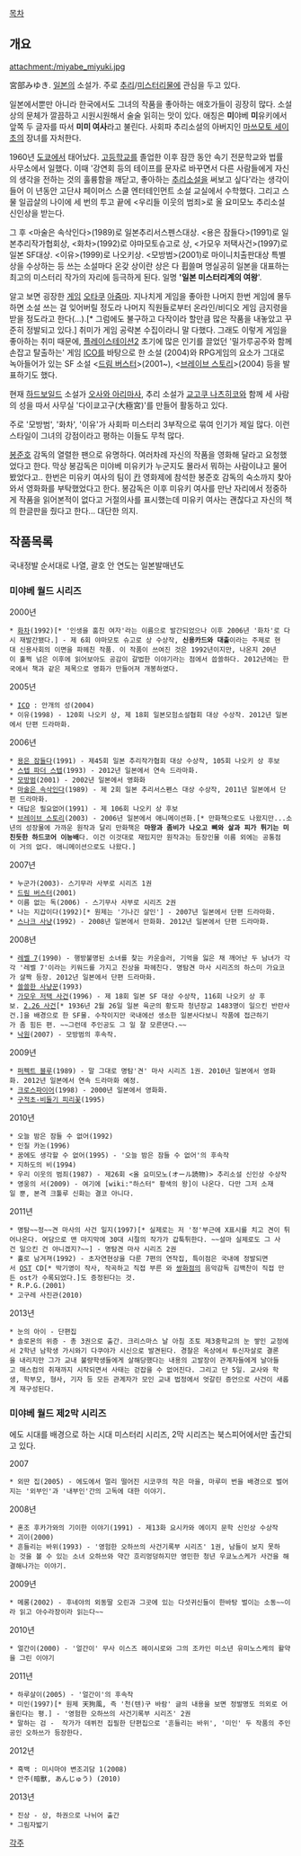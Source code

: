 [[목차]]
== 개요 ==
attachment:/miyabe_miyuki.jpg

宮部みゆき. [[일본]]의 소설가. 주로 [[추리]]/[[미스터리]]물에 관심을 두고 있다.

일본에서뿐만 아니라 한국에서도 그녀의 작품을 좋아하는 애호가들이 굉장히 많다. 소설 상의 문체가 깔끔하고 시원시원해서 술술 읽히는 맛이 있다. 
애칭은 '''미'''야베 '''미'''유키에서 앞쪽 두 글자를 따서 '''미미 여사'''라고 불린다.
사회파 추리소설의 아버지인 [[마쓰모토 세이초]]의 장녀를 자처한다.

1960년 [[도쿄]]에서 태어났다. [[고등학교]]를 졸업한 이후 잠깐 동안 속기 전문학교와 법률 사무소에서 일했다. 이때 '강연회 등의 테이프를 문자로 바꾸면서 다른 사람들에게 자신의 생각을 전하는 것의 훌륭함을 깨닫고, 좋아하는 [[추리소설]]을 써보고 싶다'라는 생각이 들어 이 년동안 고단샤 페이머스 스쿨 엔터테인먼트 소설 교실에서 수학했다. 그리고 스물 일곱살의 나이에 세 번의 투고 끝에 <우리들 이웃의 범죄>로 올 요미모노 추리소설 신인상을 받는다.

그 후 <마술은 속삭인다>(1989)로 일본추리서스펜스대상. <용은 잠들다>(1991)로 일본추리작가협회상, <화차>(1992)로 야마모토슈고로 상, <가모우 저택사건>(1997)로 일본 SF대상. <이유>(1999)로 나오키상. <모방범>(2001)로 마이니치출판대상 특별상을 수상하는 등 쓰는 소설마다 온갖 상이란 상은 다 휩쓸며 명실공히 일본을 대표하는 최고의 미스터리 작가의 자리에 등극하게 된다. 일명 ''''일본 미스터리계의 여왕''''.

알고 보면 굉장한 [[게임]] [[오타쿠]] [[아줌마]]. 지나치게 게임을 좋아한 나머지 한번 게임에 몰두하면 소설 쓰는 걸 잊어버릴 정도라 나머지 직원들로부터 온라인/비디오 게임 금지령을 받을 정도라고 한다(...).[* 그럼에도 불구하고 다작이라 할만큼 많은 작품을 내놓았고 꾸준히 정발되고 있다.] 취미가 게임 공략본 수집이라니 말 다했다. 그래도 이렇게 게임을 좋아하는 취미 때문에, [[플레이스테이션2]] 초기에 많은 인기를 끌었던 '밀가루공주와 함께 손잡고 탈출하는' 게임 [[ICO]]를 바탕으로 한 소설 <ICO>(2004)와 RPG게임의 요소가 그대로 녹아들어가 있는 SF 소설 <[[드림 버스터]]>(2001~), <[[브레이브 스토리]]>(2004) 등을 발표하기도 했다.


현재 [[하드보일드]] 소설가 [[오사와 아리마사]], 추리 소설가 [[교고쿠 나츠히코]]와 함께 세 사람의 성을 따서 사무실 '다이쿄고구(大極宮)'를 만들어 활동하고 있다.

주로 '모방범', '화차', '이유'가 사회파 미스터리 3부작으로 묶여 인기가 제일 많다. 이런 스타일이 그녀의 강점이라고 평하는 이들도 무척 많다.

[[봉준호]] 감독의 열렬한 팬으로 유명하다. 여러차례 자신의 작품을 영화해 달라고 요청했었다고 한다. 막상 봉감독은 미야베 미유키가 누군지도 몰라서 뭐하는 사람이냐고 물어봤었다고.. 한번은 미유키 여사의 팀이 [[칸]] 영화제에 참석한 봉준호 감독의 숙소까지 찾아와서 영화화를 부탁했었다고 한다. 봉감독은 이후 미유키 여사를 만난 자리에서 정중하게 작품을 읽어본적이 없다고 거절의사를 표시했는데 미유키 여사는 괜찮다고 자신의 책의 한글판을 줬다고 한다... 대단한 의지. 

== 작품목록 ==
국내정발 순서대로 나열, 괄호 안 연도는 일본발매년도

=== 미야베 월드 시리즈 ===
2000년
 * [[화차]](1992)[* '인생을 훔친 여자'라는 이름으로 발간되었으나 이후 2006년 '화차'로 다시 재발간됐다.] - 제 6회 야마모토 슈고로 상 수상작, '''신용카드와 대출'''이라는 주제로 현대 신용사회의 이면을 파헤친 작품. 이 작품이 쓰여진 것은 1992년이지만, 나온지 20년이 훌쩍 넘은 이후에 읽어보아도 공감이 갈법한 이야기라는 점에서 씁쓸하다. 2012년에는 한국에서 책과 같은 제목으로 영화가 만들어져 개봉하였다.

2005년
 * [[ICO]] : 안개의 성(2004)
 * 이유(1998) - 120회 나오키 상, 제 18회 일본모험소설협회 대상 수상작. 2012년 일본에서 단편 드라마화.

2006년
 * [[용은 잠들다]](1991) - 제45회 일본 추리작가협회 대상 수상작, 105회 나오키 상 후보
 * [[스텝 파더 스텝]](1993) - 2012년 일본에서 연속 드라마화.
 * [[모방범]](2001) - 2002년 일본에서 영화화
 * [[마술은 속삭인다]](1989) - 제 2회 일본 추리서스펜스 대상 수상작, 2011년 일본에서 단편 드라마화.
 * 대답은 필요없어(1991) - 제 106회 나오키 상 후보
 * [[브레이브 스토리]](2003) - 2006년 일본에서 애니메이션화.[* 만화책으로도 나왔지만...소년의 성장물에 가까운 원작과 달리 만화책은 '''마왕과 좀비가 나오고 뼈와 살과 피가 튀기는 미친듯한 하드코어 이능배'''다. 이건 이것대로 재밌지만 원작과는 등장인물 이름 외에는 공통점이 거의 없다. 애니메이션으로도 나왔다.]

2007년
 * 누군가(2003)- 스기무라 사부로 시리즈 1권 
 * [[드림 버스터]](2001) 
 * 이름 없는 독(2006) - 스기무사 사부로 시리즈 2권 
 * 나는 지갑이다(1992)[* 원제는 '기나긴 살인'] - 2007년 일본에서 단편 드라마화.
 * [[스나크 사냥]](1992) - 2008년 일본에서 만화화. 2012년 일본에서 단편 드라마화.

2008년
 * [[레벨 7]](1990) - 행방불명된 소녀를 찾는 카운슬러, 기억을 잃은 채 깨어난 두 남녀가 각각 '레벨 7'이라는 키워드를 가지고 진상을 파헤친다. 명탐견 마사 시리즈의 하스미 가요코가 살짝 등장. 2012년 일본에서 단편 드라마화.
 * [[쓸쓸한 사냥꾼]](1993)
 * [[가모우 저택 사건]](1996) - 제 18회 일본 SF 대상 수상작, 116회 나오키 상 후보. [[2.26 사건]][* 1936년 2월 26일 일본 육군의 황도파 청년장교 1483명이 일으킨 반란사건.]을 배경으로 한 SF물. 수작이지만 국내에선 생소한 일본사다보니 작품에 접근하기가 좀 힘든 편. ~~그런데 주인공도 그 일 잘 모른댄다.~~
 * [[낙원]](2007) - 모방범의 후속작.

2009년
 * [[퍼펙트 블루]](1989) - 말 그대로 명탐'견' 마사 시리즈 1권. 2010년 일본에서 영화화. 2012년 일본에서 연속 드라마화 예정.
 * [[크로스파이어]](1998) - 2000년 일본에서 영화화.
 * [[구적초-비둘기 피리꽃]](1995) 

2010년
 * 오늘 밤은 잠들 수 없어(1992)
 * 인질 카논(1996)
 * 꿈에도 생각할 수 없어(1995) - '오늘 밤은 잠들 수 없어'의 후속작
 * 지하도의 비(1994) 
 * 우리 이웃의 범죄(1987) - 제26회 <올 요미모노(オール読物)> 추리소설 신인상 수상작
 * 영웅의 서(2009) - 여기에 [wiki:"하스터" 황색의 왕]이 나온다. 다만 그저 소재일 뿐, 본격 크툴루 신화는 결코 아니다.

2011년
 * 명탐~~정~~견 마사의 사건 일지(1997)[* 실제로는 저 '정'부근에 X표시를 치고 견이 튀어나온다. 여담으로 맨 마지막에 30대 시절의 작가가 갑툭튀한다. ~~설마 실제로도 그 사건 일으킨 건 아니겠지?~~] - 명탐견 마사 시리즈 2권
 * 홀로 남겨져(1992) - 초자연현상을 다룬 7편의 연작집, 특이점은 국내에 정발되면서 [[OST]] CD[* 박기영이 작사, 작곡하고 직접 부른 <Dreams>와 [[쌍화점]]의 음악감독 김백찬이 직접 만든 ost가 수록되었다.]도 증정된다는 것.
 * R.P.G.(2001)
 * 고구레 사진관(2010)

2013년
 * 눈의 아이 - 단편집
 * 솔로몬의 위증 - 총 3권으로 출간. 크리스마스 날 아침 조토 제3중학교의 눈 쌓인 교정에서 2학년 남학생 가시와기 다쿠야가 시신으로 발견된다. 경찰은 옥상에서 투신자살로 결론을 내리지만 그가 교내 불량학생들에게 살해당했다는 내용의 고발장이 관계자들에게 날아들고 매스컴의 취재까지 시작되면서 사태는 걷잡을 수 없어진다. 그리고 단 5일. 교사와 학생, 학부모, 형사, 기자 등 모든 관계자가 모인 교내 법정에서 엇갈린 증언으로 사건이 새롭게 재구성된다.

=== 미야베 월드 제2막 시리즈 ===
에도 시대를 배경으로 하는 시대 미스터리 시리즈, 2막 시리즈는 북스피어에서만 출간되고 있다.

2007
 * 외딴 집(2005) - 에도에서 멀리 떨어진 시코쿠의 작은 마을, 마루미 번을 배경으로 벌어지는 '외부인'과 '내부인'간의 고독에 대한 이야기. 

2008년
 * 혼조 후카가와의 기이한 이야기(1991) - 제13화 요시카와 에이지 문학 신인상 수상작
 * 괴이(2000) 
 * 흔들리는 바위(1993) - '영험한 오하쓰의 사건기록부 시리즈' 1권, 남들이 보지 못하는 것을 볼 수 있는 소녀 오하쓰와 약간 흐리멍덩하지만 영민한 청년 우쿄노스케가 사건을 해결해나가는 이야기.

2009년
 * 메롱(2002) - 후네야의 외동딸 오린과 그곳에 있는 다섯귀신들이 한바탕 벌이는 소동~~이라 읽고 아수라장이라 읽는다~~

2010년
 * 얼간이(2000) - '얼간이' 무사 이스즈 헤이시로와 그의 조카인 미소년 유미노스케의 활약을 그린 이야기 

2011년
 * 하루살이(2005) - '얼간이'의 후속작
 * 미인(1997)[* 원제 天狗風, 즉 '천(텐)구 바람' 글의 내용을 보면 정발명도 의외로 어울린다는 평.] - '영험한 오하쓰의 사건기록부 시리즈' 2권
 * 말하는 검 -  작가가 데뷔전 집필한 단편집으로 '흔들리는 바위', '미인' 두 작품의 주인공인 오하쓰가 등장한다.

2012년
 * 흑백 : 미시마야 변조괴담 1(2008)
 * 안주(暗獸, あんじゅう) (2010)

2013년
 
 * 진상 - 상, 하권으로 나뉘어 출간 
 * 그림자밟기

[[각주]]
